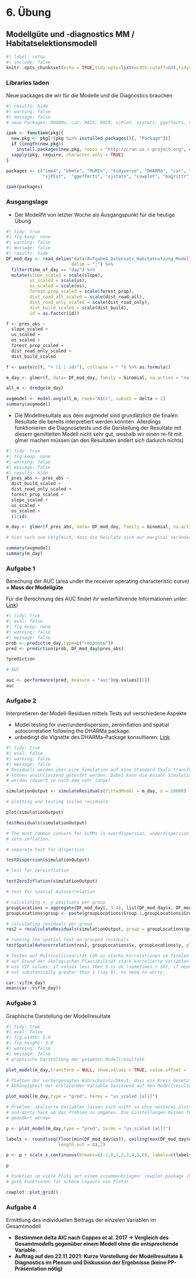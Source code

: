 # 6. Übung


## Modellgüte und -diagnostics MM / Habitatselektionsmodell

```r
#| label: setup
#| include: false
knitr::opts_chunk$set(echo = TRUE,tidy.opts=list(width.cutoff=60),tidy=TRUE)
```

### Libraries laden

Neue packages die wir für die Modelle und die Diagnostics brauchen

```r
#| results: hide
#| warning: false
#| message: false
# neue Packages: DHARMa, car, MASS, ROCR, sjPlot, sjstats, ggeffects, cowplot, gstat

ipak <- function(pkg){
  new.pkg <- pkg[!(pkg %in% installed.packages()[, "Package"])]
  if (length(new.pkg)) 
    install.packages(new.pkg, repos = "http://cran.us.r-project.org", dependencies = TRUE)
  sapply(pkg, require, character.only = TRUE)
}

packages <- c("lme4", "bbmle", "MuMIn", "tidyverse", "DHARMa", "car", "MASS", "ROCR", 
              "sjPlot",  "ggeffects", "sjstats", "cowplot", "magrittr", "gstat")

ipak(packages)
```

### Ausgangslage

- Der Modellfit von letzter Woche als Ausgangspunkt für die heutige Übung

```r
#| tidy: true
#| fig.keep: none
#| warning: false
#| message: false
#| results: hide
DF_mod_day <- read_delim("data/Aufgabe4_Datensatz_Habitatnutzung_Modelle_20211101_moodle.csv", 
                         delim = ";") %>%
  filter(time_of_day == "day") %>%
  mutate(slope_scaled = scale(slope),
         us_scaled = scale(us),
         os_scaled = scale(os),
         forest_prop_scaled = scale(forest_prop),
         dist_road_all_scaled = scale(dist_road_all),
         dist_road_only_scaled = scale(dist_road_only),
         dist_build_scaled = scale(dist_build),
         id = as.factor(id))

f <- pres_abs ~
  slope_scaled +
  us_scaled +
  os_scaled +
  forest_prop_scaled +
  dist_road_only_scaled +
  dist_build_scaled

f <- paste(c(f, "+ (1 | id)"), collapse = " ") %>% as.formula()

m_day <- glmer(f, data= DF_mod_day, family = binomial, na.action = "na.fail")

all_m <- dredge(m_day)

avgmodel <- model.avg(all_m, rank="AICc", subset = delta < 2)
summary(avgmodel)
```

- Die Modellresultate aus dem avgmodel sind grundätzlich die finalen Resultate die bereits interpretiert werden könnten. Allerdings funktionieren die Diagnosetests und die Darstellung der Resultate mit diesem gemittelten Modell nicht sehr gut, weshalb wir einen re-fit mit glmer machen müssen (an den Resultaten ändert sich dadurch nichts) 

```r
#| tidy: true
#| fig.keep: none
#| warning: false
#| message: false
#| results: hide
f_pres_abs <- pres_abs ~
  dist_build_scaled +
  dist_road_only_scaled +
  forest_prop_scaled +
  slope_scaled +
  us_scaled +
  os_scaled +
  (1|id)

m_day <- glmer(f_pres_abs, data= DF_mod_day, family = binomial, na.action = "na.fail")

# hier noch zum Vergleich, dass die Resulate sich nur marginal verändern 

summary(avgmodel)
summary(m_day)
```

### Aufgabe 1

Berechung der AUC (area under the receiver operating characteristic curve) **= Mass der Modellgüte**

Für die Berechnung des AUC findet ihr weiterführende Informationen unter: [Link](https://www.wsl.ch/staff/niklaus.zimmermann/programs/progs/simtest.pdf)) 

```r
#| tidy: true
#| eval: false
#| fig.keep: none
#| warning: false
#| message: false
prob <- predict(m_day,type=c("response"))   
pred <- prediction(prob, DF_mod_day$pres_abs)    

?prediction

# AUC

auc <- performance(pred, measure = "auc")@y.values[[1]]
auc
```

### Aufgabe 2

Interpretieren der Modell-Residuen mittels Tests auf verschiedene Aspekte

- Model testing for over/underdispersion, zeroinflation and spatial autocorrelation following the DHARMa package.
- unbedingt die Vignette des DHARMa-Package konsultieren: [Link](https://cran.r-project.org/web/packages/DHARMa/vignettes/DHARMa.html)

```r
#| tidy: true
#| eval: false
#| warning: false
#| message: false
# Residuals werden über eine Simulation auf eine Standard-Skala transformiert und 
# können anschliessend getestet werden. Dabei kann die Anzahl Simulationen eingestellt 
# werden (dauert je nach dem sehr lange)

simulationOutput <- simulateResiduals(fittedModel = m_day, n = 10000)

# plotting and testing scaled residuals

plot(simulationOutput)

testResiduals(simulationOutput)

# The most common concern for GLMMs is overdispersion, underdispersion and 
# zero-inflation.

# separate test for dispersion

testDispersion(simulationOutput)

# test for Zeroinflation

testZeroInflation(simulationOutput)

# test for spatial Autocorrelation

# calculating x, y positions per group
groupLocations = aggregate(DF_mod_day[, 3:4], list(DF_mod_day$x, DF_mod_day$y), mean)
groupLocations$group <- paste(groupLocations$Group.1,groupLocations$Group.2)

# calculating residuals per group
res2 = recalculateResiduals(simulationOutput, group = groupLocations$group)

# running the spatial test on grouped residuals
testSpatialAutocorrelation(res2, groupLocations$x, groupLocations$y, plot = F)

# Testen auf Multicollinearität (dh zu starke Korrelationen im finalen Modell, zB falls 
# auf Grund der ökologischen Plausibilität stark korrelierte Variablen im Modell)
# use VIF values: if values less then 5 is ok (sometimes > 10), if mean of VIF values 
# not substantially greater than 1 (say 5), no need to worry.

car::vif(m_day)
mean(car::vif(m_day))
```

### Aufgabe 3

Graphische Darstellung der Modellresultate

```r
#| tidy: true
#| eval: false
#| fig.width: 5.0
#| fig.height: 3.0
#| warning: false
#| message: false
# graphische Darstellung der gesamten Modellresultate

plot_model(m_day,transform = NULL, show.values = TRUE, value.offset = .3)

# Plotten der vorhergesagten Wahrscheinlichkeit, dass ein Kreis besetzt ist, in 
# Abhängigkeit der erklärenden Variable basierend auf den Modellresultaten.

plot_model(m_day,type = "pred", terms = "us_scaled [all]")

# Problem: skalierte Variablen lassen sich nicht so ohne weiteres plotten, hier ein quick-
# and-dirty hack um das Problem zu umgehen. Die Einstellungen müssen für jede Variable 
# geändert werden

p <- plot_model(m_day,type = "pred", terms = "us_scaled [all]") 

labels <- round(seq(floor(min(DF_mod_day$us)), ceiling(max(DF_mod_day$us)), 
                    length.out = 8),2)

p <- p + scale_x_continuous(breaks=c(-1,0,1,2,3,4,5,6), labels=c(labels))

p

# Funktion um viele Plots auf einem zusammenbringen: cowplot-package (hat auch sonst 
# gute Funktionen für schöne layouts von Plots)

cowplot::plot_grid()
```

### Aufgabe 4

Ermittlung des individuellen Beitrags der einzelen Variablen im Gesamtmodell

- **Bestimmen delta AIC nach Coppes et al. 2017 -> Vergleich des Gesamtmodells gegenüber einem Modell ohne die entsprechende Variable.**
- **Auftrag auf den 22.11.2021: Kurze Vorstellung der Modellresultate & Diagnostics im Plenum und Diskussion der Ergebnisse (keine PP-Präsentation nötig)**
